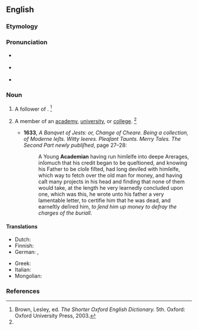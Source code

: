 ==English==

===Etymology===
{{suffix|en|academia|n|t2=belonging to}}

===Pronunciation===
* {{a|RP}} {{IPA|en|/ˌæk.əˈdiː.mi.n̩/}}
* {{a|US}} {{IPA|en|/ˌæk.əˈdi.mi.n̩/}}
* {{rhymes|en|iːmiən}}

===Noun===
{{en-noun}}

# {{lb|en|historical|obsolete}} A follower of {{w|Plato}}. {{defdate|Attested from the mid 16th century until the late 17th century.}}<ref name=SOED>Brown, Lesley, ed. ''The Shorter Oxford English Dictionary.'' 5th. Oxford: Oxford University Press, 2003.</ref>
# {{lb|en|obsolete}} A member of an [[academy]], [[university]], or [[college]]. {{defdate|Attested from the mid 16th century until the late 17th century.}}<ref name=SOED/>
#* '''1633''', ''A Banqvet of Jests: or, Change of Cheare. Being a collection, of Moderne Ieſts. Witty Ieeres. Pleaſant Taunts. Merry Tales. The Second Part newly publiſhed'', page 27–28:
#*: A Young '''Academian''' having run himſelfe into deepe Arerages, inſomuch that his credit began to be queſtioned, and knowing his Father to be cloſe fiſted, had long deviſed with himſelfe, which way to fetch over the old man for money, and having caſt many projects in his head and finding that none of them would take, at the length he very learnedly concluded upon one, which was this, he wrote unto his father a very lamentable letter, to certifie him that he was dead, and earneſtly deſired him, ''to ſend him up money to defray the charges of the buriall''.

====Translations====
{{trans-top|member of an academy}}
* Dutch: {{t+|nl|academicus|m}}
* Finnish: {{t+|fi|akateemikko}}
* German: {{t+|de|Akademiker|m}}, {{t+|de|Akademikerin|f}}
{{trans-mid}}
* Greek: {{t+|el|ακαδημαϊκός|m}}
* Italian: {{t+|it|accademico|m}}
* Mongolian: {{t+|mn|академич}}
{{trans-bottom}}

===References===
<references/>